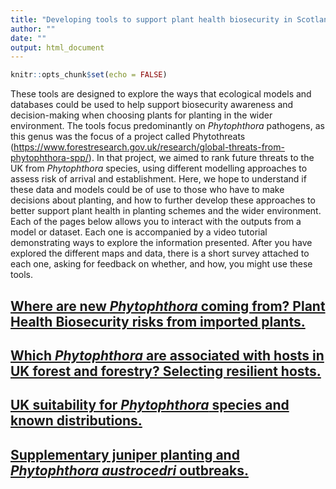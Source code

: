 ```yaml
---
title: "Developing tools to support plant health biosecurity in Scotland"
author: ""
date: ""
output: html_document
---
```


```r
knitr::opts_chunk$set(echo = FALSE)
```

These tools are designed to explore the ways that ecological models and databases could be used to help support biosecurity awareness and decision-making when choosing plants for planting in the wider environment. The tools focus predominantly on *Phytophthora* pathogens, as this genus was the focus of a project called Phytothreats (<https://www.forestresearch.gov.uk/research/global-threats-from-phytophthora-spp/>). In that project, we aimed to rank future threats to the UK from *Phytophthora* species, using different modelling approaches to assess risk of arrival and establishment. Here, we hope to understand if these data and models could be of use to those who have to make decisions about planting, and how to further develop these approaches to better support plant health in planting schemes and the wider environment. Each of the pages below allows you to interact with the outputs from a model or dataset. Each one is accompanied by a video tutorial demonstrating ways to explore the information presented. After you have explored the different maps and data, there is a short survey attached to each one, asking for feedback on whether, and how, you might use these tools.  

## [Where are new *Phytophthora* coming from? Plant Health Biosecurity risks from imported plants.](<trade_flows.html>)  
  

## [Which *Phytophthora* are associated with hosts in UK forest and forestry? Selecting resilient hosts.](<Phytophthora_hosts.html>)   
  

## [UK suitability for *Phytophthora* species and known distributions.](<ramorum_niche.html>)  
  

## [Supplementary juniper planting and *Phytophthora austrocedri* outbreaks.](<juniper_austrocedri.html>)  
  

